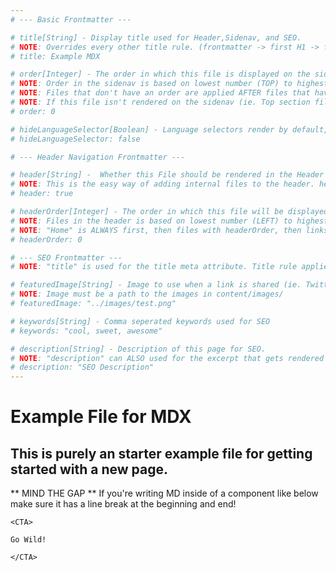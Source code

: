 ```yaml
---
# --- Basic Frontmatter --- 

# title[String] - Display title used for Header,Sidenav, and SEO. 
# NOTE: Overrides every other title rule. (frontmatter -> first H1 -> filename) 
# title: Example MDX 

# order[Integer] - The order in which this file is displayed on the sidenav.
# NOTE: Order in the sidenav is based on lowest number (TOP) to highest (BOTTOM).
# NOTE: Files that don't have an order are applied AFTER files that have order in alphabetical order.
# NOTE: If this file isn't rendered on the sidenav (ie. Top section files) this won't matter.
# order: 0

# hideLanguageSelector[Boolean] - Language selectors render by default, setting this to true for your page allows you to hide it. 
# hideLanguageSelector: false

# --- Header Navigation Frontmatter ---

# header[String] -  Whether this File should be rendered in the Header Navigation.
# NOTE: This is the easy way of adding internal files to the header. header.mdx gets applied AFTER these.
# header: true

# headerOrder[Integer] - The order in which this file will be displayed on the header. 
# NOTE: Files in the header is based on lowest number (LEFT) to highest (RIGHT).
# NOTE: "Home" is ALWAYS first, then files with headerOrder, then links in header.mdx.
# headerOrder: 0

# --- SEO Frontmatter ---
# NOTE: "title" is used for the title meta attribute. Title rule applies.

# featuredImage[String] - Image to use when a link is shared (ie. Twitter/Facebook)
# NOTE: Image must be a path to the images in content/images/
# featuredImage: "../images/test.png"

# keywords[String] - Comma seperated keywords used for SEO
# keywords: "cool, sweet, awesome"

# description[String] - Description of this page for SEO.
# NOTE: "description" can ALSO used for the excerpt that gets rendered and indexed for searching articles on the site.
# description: "SEO Description"
---
```


# Example File for MDX

## This is purely an starter example file for getting started with a new page. 


<CTA warning>

** MIND THE GAP **
If you're writing MD inside of a component like below make sure it has a line break at the beginning and end!

```md:title=example.mdx
<CTA>

Go Wild!

</CTA>
```

</CTA>
